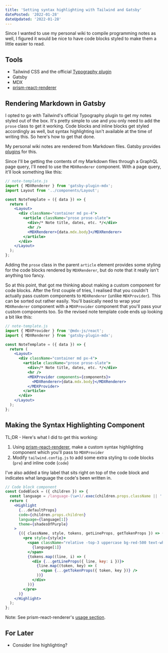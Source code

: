 ```yaml
---
title: 'Setting syntax highlighting with Tailwind and Gatsby'
datePosted: '2022-01-28'
dateUpdated: '2022-01-28'
---
```


Since I wanted to use my personal wiki to compile programming notes as well, I figured it would be nice to have code blocks styled to make them a little easier to read.

## Tools

- Tailwind CSS and the official [Typography plugin](https://tailwindcss.com/docs/typography-plugin)
- Gatsby
- MDX
- [prism-react-renderer](https://github.com/FormidableLabs/prism-react-renderer)

## Rendering Markdown in Gatsby

I opted to go with Tailwind's official Typography plugin to get my notes styled out of the box. It's pretty simple to use and you only need to add the `prose` class to get it working. Code blocks and inline blocks get styled accordingly as well, but syntax highlighting isn't available at the time of writing this. So here's how to get that done.

My personal wiki notes are rendered from Markdown files. Gatsby provides [plugins](https://www.gatsbyjs.com/plugins/gatsby-plugin-mdx/) for this.

Since I'll be getting the contents of my Markdown files through a GraphQL page query, I'll need to use the `MDXRenderer` component. With a page query, it'll look something like this:

```jsx
// note-template.js
import { MDXRenderer } from 'gatsby-plugin-mdx';
import Layout from '../components/Layout';

const NoteTemplate = ({ data }) => {
  return (
    <Layout>
      <div className="container md px-4">
        <article className="prose prose-slate">
          <div>/* Note title, dates, etc. */</div>
          <hr />
          <MDXRenderer>{data.mdx.body}</MDXRenderer>
        </article>
      </div>
    </Layout>
  );
};
```

Adding the `prose` class in the parent `article` element provides some styling for the code blocks rendered by `MDXRenderer`, but do note that it really isn't anything too fancy.

So at this point, that got me thinking about making a custom component for code blocks. After the first couple of tries, I realised that you couldn't actually pass custom components to `MDXRenderer` (unlike `MDXProvider`). This can be sorted out rather easily. You'll basically need to wrap your `MDXRenderer` component with a `MDXProvider` component that you'll pass your custom components too. So the revised note template code ends up looking a bit like this:

```jsx
// note-template.js
import { MDXProvider } from '@mdx-js/react';
import { MDXRenderer } from 'gatsby-plugin-mdx';

const NoteTemplate = ({ data }) => {
  return (
    <Layout>
      <div className="container md px-4">
        <article className="prose prose-slate">
          <div>/* Note title, dates, etc. */</div>
          <hr />
          <MDXProvider components={components}>
            <MDXRenderer>{data.mdx.body}</MDXRenderer>
          </MDXProvider>
        </article>
      </div>
    </Layout>
  );
};
```

## Making the Syntax Highlighting Component

TL;DR - Here's what I did to get this working:

1. Using [prism-react-renderer](https://github.com/FormidableLabs/prism-react-renderer), make a custom syntax highlighting component which you'll pass to `MDXProvider`
2. Modify `tailwind.config.js` to add some extra styling to code blocks (`pre`) and inline code (`code`)

I've also added a tiny label that sits right on top of the code block and indicates what language the code's been written in.

```jsx
// Code block component
const CodeBlock = ({ children }) => {
  const language = /language-(\w+)/.exec(children.props.className || '');
  return (
    <Highlight
      {...defaultProps}
      code={children.props.children}
      language={language[1]}
      theme={shadesOfPurple}
    >
      {({ className, style, tokens, getLineProps, getTokenProps }) => (
        <pre style={style}>
          <span className="relative -top-3 uppercase bg-red-500 text-white font-semibold tracking-widest px-4 py-1">
            {language[1]}
          </span>
          {tokens.map((line, i) => (
            <div {...getLineProps({ line, key: i })}>
              {line.map((token, key) => (
                <span {...getTokenProps({ token, key })} />
              ))}
            </div>
          ))}
        </pre>
      )}
    </Highlight>
  );
};
```

Note: See prism-react-renderer's [usage section](https://github.com/FormidableLabs/prism-react-renderer#usage).

## For Later

- Consider line highlighting?
